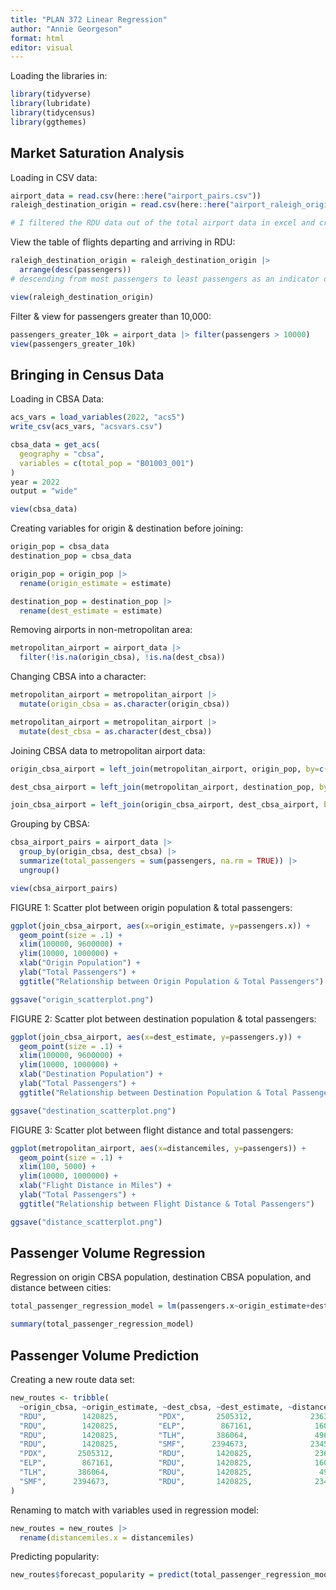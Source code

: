 ```yaml
---
title: "PLAN 372 Linear Regression"
author: "Annie Georgeson"
format: html
editor: visual
---
```


Loading the libraries in:

```r
library(tidyverse)
library(lubridate)
library(tidycensus)
library(ggthemes)
```

## Market Saturation Analysis

Loading in CSV data:

```r
airport_data = read.csv(here::here("airport_pairs.csv"))
raleigh_destination_origin = read.csv(here::here("airport_raleigh_origin_destination.csv"))

# I filtered the RDU data out of the total airport data in excel and created a new data set (raleigh_destination_origin) in excel

```

View the table of flights departing and arriving in RDU:

```r
raleigh_destination_origin = raleigh_destination_origin |>
  arrange(desc(passengers))
# descending from most passengers to least passengers as an indicator of popularity

view(raleigh_destination_origin)

```

Filter & view for passengers greater than 10,000:

```r
passengers_greater_10k = airport_data |> filter(passengers > 10000)
view(passengers_greater_10k)
```

## Bringing in Census Data

Loading in CBSA Data:

```r
acs_vars = load_variables(2022, "acs5")
write_csv(acs_vars, "acsvars.csv")

```

```r
cbsa_data = get_acs(
  geography = "cbsa",
  variables = c(total_pop = "B01003_001")
)
year = 2022
output = "wide"

```

```r
view(cbsa_data)

```

Creating variables for origin & destination before joining:

```r
origin_pop = cbsa_data
destination_pop = cbsa_data

origin_pop = origin_pop |>
  rename(origin_estimate = estimate)

destination_pop = destination_pop |>
  rename(dest_estimate = estimate)
```

Removing airports in non-metropolitan area:

```r
metropolitan_airport = airport_data |>
  filter(!is.na(origin_cbsa), !is.na(dest_cbsa))

```

Changing CBSA into a character:

```r
metropolitan_airport = metropolitan_airport |>
  mutate(origin_cbsa = as.character(origin_cbsa))

metropolitan_airport = metropolitan_airport |>
  mutate(dest_cbsa = as.character(dest_cbsa))
```

Joining CBSA data to metropolitan airport data:

```r
origin_cbsa_airport = left_join(metropolitan_airport, origin_pop, by=c("origin_cbsa" = "GEOID"))

dest_cbsa_airport = left_join(metropolitan_airport, destination_pop, by=c("dest_cbsa" = "GEOID"))

join_cbsa_airport = left_join(origin_cbsa_airport, dest_cbsa_airport, by=c("origin_cbsa","dest_cbsa"))
```

Grouping by CBSA:

```r
cbsa_airport_pairs = airport_data |>
  group_by(origin_cbsa, dest_cbsa) |>
  summarize(total_passengers = sum(passengers, na.rm = TRUE)) |>
  ungroup()

view(cbsa_airport_pairs)
```

FIGURE 1: Scatter plot between origin population & total passengers:

```r
ggplot(join_cbsa_airport, aes(x=origin_estimate, y=passengers.x)) +
  geom_point(size = .1) + 
  xlim(100000, 9600000) + 
  ylim(10000, 1000000) +
  xlab("Origin Population") +
  ylab("Total Passengers") +
  ggtitle("Relationship between Origin Population & Total Passengers")

ggsave("origin_scatterplot.png")

```

FIGURE 2: Scatter plot between destination population & total passengers:

```r
ggplot(join_cbsa_airport, aes(x=dest_estimate, y=passengers.y)) +
  geom_point(size = .1) + 
  xlim(100000, 9600000) + 
  ylim(10000, 1000000) +
  xlab("Destination Population") +
  ylab("Total Passengers") +
  ggtitle("Relationship between Destination Population & Total Passengers")

ggsave("destination_scatterplot.png")
```

FIGURE 3: Scatter plot between flight distance and total passengers:

```r
ggplot(metropolitan_airport, aes(x=distancemiles, y=passengers)) +
  geom_point(size = .1) + 
  xlim(100, 5000) + 
  ylim(10000, 1000000) +
  xlab("Flight Distance in Miles") +
  ylab("Total Passengers") +
  ggtitle("Relationship between Flight Distance & Total Passengers")

ggsave("distance_scatterplot.png")

```

## Passenger Volume Regression

Regression on origin CBSA population, destination CBSA population, and distance between cities:

```r
total_passenger_regression_model = lm(passengers.x~origin_estimate+dest_estimate+distancemiles.x, join_cbsa_airport)

summary(total_passenger_regression_model)
```

## Passenger Volume Prediction

Creating a new route data set:

```r
new_routes <- tribble(
  ~origin_cbsa, ~origin_estimate, ~dest_cbsa, ~dest_estimate, ~distancemiles,
  "RDU",        1420825,         "PDX",       2505312,             2363,
  "RDU",        1420825,         "ELP",        867161,              1606,
  "RDU",        1420825,         "TLH",       386064,               496,
  "RDU",        1420825,         "SMF",      2394673,              2345,
  "PDX",       2505312,          "RDU",       1420825,              2363,
  "ELP",        867161,          "RDU",       1420825,              1606,
  "TLH",       386064,           "RDU",       1420825,               496,
  "SMF",      2394673,           "RDU",       1420825,              2345
)
```

Renaming to match with variables used in regression model:

```r
new_routes = new_routes |>
  rename(distancemiles.x = distancemiles)
```

Predicting popularity:

```r
new_routes$forecast_popularity = predict(total_passenger_regression_model, new_routes)

```
